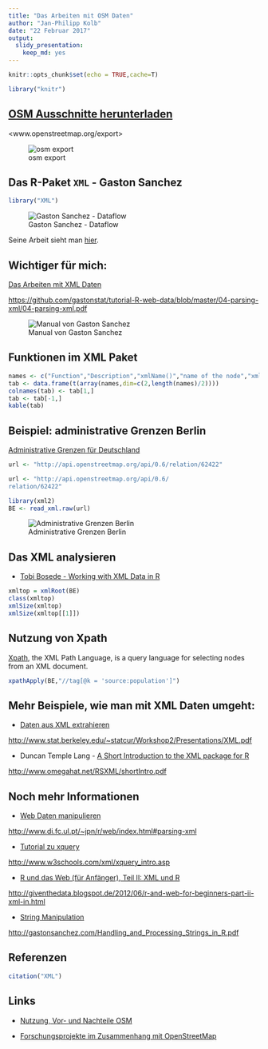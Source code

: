 ```yaml
---
title: "Das Arbeiten mit OSM Daten"
author: "Jan-Philipp Kolb"
date: "22 Februar 2017"
output: 
  slidy_presentation: 
    keep_md: yes
---
```


```r
knitr::opts_chunk$set(echo = TRUE,cache=T)
```




```r
library("knitr")
```



## [OSM Ausschnitte herunterladen](http://www.openstreetmap.org/export)

<www.openstreetmap.org/export>

![osm export](http://www.azavea.com/blogs/atlas/wp-content/uploads/2015/11/openstreetmap_export-1024x505.png)

## Das R-Paket `XML` - Gaston Sanchez

```r
library("XML")
```

![Gaston Sanchez - Dataflow](https://raw.githubusercontent.com/gastonstat/tutorial-R-web-data/master/01-introduction/images/jaume_nit.jpg)

Seine Arbeit sieht man [hier](http://gastonsanchez.com/).


## Wichtiger für mich:

[Das Arbeiten mit XML Daten](https://github.com/gastonstat/tutorial-R-web-data/blob/master/04-parsing-xml/04-parsing-xml.pdf)

<https://github.com/gastonstat/tutorial-R-web-data/blob/master/04-parsing-xml/04-parsing-xml.pdf>

![Manual von Gaston Sanchez](figure/GastonSanchez.PNG)


## Funktionen im XML Paket

```r
names <- c("Function","Description","xmlName()","name of the node","xmlSize()","number of subnodes","xmlAttrs()","named character vector of all attributes","xmlGetAttr()","value of a single attribute","xmlValue()","contents of a leaf node","xmlParent()","name of parent node","xmlAncestors()","name of ancestor nodes","getSibling()","siblings to the right or to the left","xmlNamespace()","the namespace (if there’s one)")
tab <- data.frame(t(array(names,dim=c(2,length(names)/2))))
colnames(tab) <- tab[1,]
tab <- tab[-1,]
kable(tab)
```

## Beispiel: administrative Grenzen Berlin

[Administrative Grenzen für Deutschland](http://wiki.openstreetmap.org/wiki/DE:Grenze#Bundesl.C3.A4ndergrenze_-_admin_level.3D4)

```r
url <- "http://api.openstreetmap.org/api/0.6/relation/62422"
```

```r
url <- "http://api.openstreetmap.org/api/0.6/
relation/62422"
```


```r
library(xml2)
BE <- read_xml.raw(url)
```

![Administrative Grenzen  Berlin](https://raw.githubusercontent.com/Japhilko/GeoData/master/data/figure/ExampleAdmBE.PNG)

## Das XML analysieren

- [Tobi Bosede - Working with XML Data in R](http://www.informit.com/articles/article.aspx?p=2215520)

```r
xmltop = xmlRoot(BE)
class(xmltop)
xmlSize(xmltop)
xmlSize(xmltop[[1]])
```


## Nutzung von Xpath

[Xpath](https://de.wikipedia.org/wiki/XPath), the XML Path Language, is a query language for selecting nodes from an XML document. 


```r
xpathApply(BE,"//tag[@k = 'source:population']")
```


## Mehr Beispiele, wie man mit XML Daten umgeht:


- [Daten aus XML extrahieren](http://www.stat.berkeley.edu/~statcur/Workshop2/Presentations/XML.pdf)

<http://www.stat.berkeley.edu/~statcur/Workshop2/Presentations/XML.pdf>

- Duncan Temple Lang - [A Short Introduction to the XML package for R](http://www.omegahat.net/RSXML/shortIntro.pdf)

<http://www.omegahat.net/RSXML/shortIntro.pdf>

## Noch mehr Informationen

- [Web Daten manipulieren](http://www.di.fc.ul.pt/~jpn/r/web/index.html#parsing-xml)

<http://www.di.fc.ul.pt/~jpn/r/web/index.html#parsing-xml>

- [Tutorial zu xquery](http://www.w3schools.com/xml/xquery_intro.asp)

<http://www.w3schools.com/xml/xquery_intro.asp>

- [R und das Web (für Anfänger), Teil II: XML und R](http://giventhedata.blogspot.de/2012/06/r-and-web-for-beginners-part-ii-xml-in.html)

<http://giventhedata.blogspot.de/2012/06/r-and-web-for-beginners-part-ii-xml-in.html>

- [String Manipulation](http://gastonsanchez.com/Handling_and_Processing_Strings_in_R.pdf)

<http://gastonsanchez.com/Handling_and_Processing_Strings_in_R.pdf>

## Referenzen

```r
citation("XML")
```

## Links

- [Nutzung, Vor- und Nachteile OSM](https://www.e-education.psu.edu/geog585/node/738)

- [Forschungsprojekte im Zusammenhang mit OpenStreetMap](http://wiki.openstreetmap.org/wiki/Research)